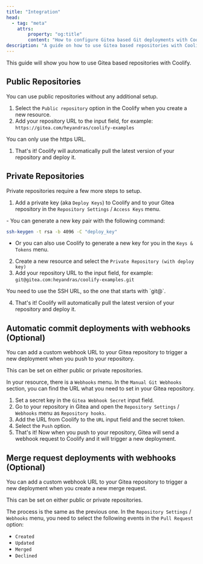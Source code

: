 ```yaml
---
title: "Integration"
head:
  - tag: "meta"
    attrs:
        property: "og:title"
        content: "How to configure Gitea based Git deployments with Coolify"
description: "A guide on how to use Gitea based repositories with Coolify."
---
```




This guide will show you how to use Gitea based repositories with Coolify.

## Public Repositories

You can use public repositories without any additional setup.

1. Select the `Public repository` option in the Coolify when you create a new resource.
2. Add your repository URL to the input field, for example: `https://gitea.com/heyandras/coolify-examples`

<Aside type="caution">You can only use the https URL.</Aside>

1. That's it! Coolify will automatically pull the latest version of your repository and deploy it.

## Private Repositories

Private repositories require a few more steps to setup.

1. Add a private key (aka `Deploy Keys`) to Coolify and to your Gitea repository in the `Repository Settings` / `Access Keys` menu.

<Aside type="caution">
  - You can generate a new key pair with the following command: 
  
  ```bash
  ssh-keygen -t rsa -b 4096 -C "deploy_key" 
  ```

  - Or you can also use Coolify to generate a new key for you in the `Keys & Tokens` menu.
</Aside>

2. Create a new resource and select the `Private Repository (with deploy key)`
3. Add your repository URL to the input field, for example: `git@gitea.com:heyandras/coolify-examples.git`

<Aside type="caution">You need to use the SSH URL, so the one that starts with `git@`.</Aside>

4. That's it! Coolify will automatically pull the latest version of your repository and deploy it.

## Automatic commit deployments with webhooks (Optional)

You can add a custom webhook URL to your Gitea repository to trigger a new deployment when you push to your repository.

<Aside type="caution">This can be set on either public or private repositories.</Aside>

In your resource, there is a `Webhooks` menu. In the `Manual Git Webhooks` section, you can find the URL what you need to set in your Gitea repository.

1. Set a secret key in the `Gitea Webhook Secret` input field.
2. Go to your repository in Gitea and open the `Repository Settings` / `Webhooks` menu as `Repository hooks`.
3. Add the URL from Coolify to the `URL` input field and the secret token.
4. Select the `Push` option.
5. That's it! Now when you push to your repository, Gitea will send a webhook request to Coolify and it will trigger a new deployment.

## Merge request deployments with webhooks (Optional)

You can add a custom webhook URL to your Gitea repository to trigger a new deployment when you create a new merge request.

<Aside type="caution">This can be set on either public or private repositories.</Aside>

The process is the same as the previous one. In the `Repository Settings` / `Webhooks` menu, you need to select the following events in the `Pull Request` option:

- `Created`
- `Updated`
- `Merged`
- `Declined`
